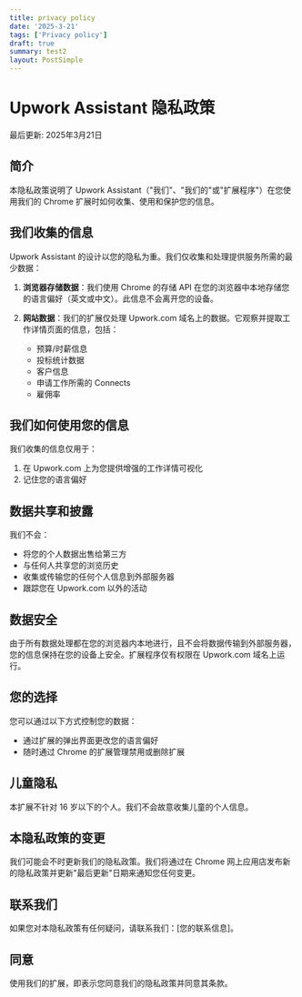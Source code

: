 ```yaml
---
title: privacy policy
date: '2025-3-21'
tags: ['Privacy policy']
draft: true
summary: test2
layout: PostSimple
---
```


# Upwork Assistant 隐私政策

最后更新: 2025年3月21日

## 简介

本隐私政策说明了 Upwork Assistant（"我们"、"我们的"或"扩展程序"）在您使用我们的 Chrome 扩展时如何收集、使用和保护您的信息。

## 我们收集的信息

Upwork Assistant 的设计以您的隐私为重。我们仅收集和处理提供服务所需的最少数据：

1. **浏览器存储数据**：我们使用 Chrome 的存储 API 在您的浏览器中本地存储您的语言偏好（英文或中文）。此信息不会离开您的设备。

2. **网站数据**：我们的扩展仅处理 Upwork.com 域名上的数据。它观察并提取工作详情页面的信息，包括：
   - 预算/时薪信息
   - 投标统计数据
   - 客户信息
   - 申请工作所需的 Connects
   - 雇佣率

## 我们如何使用您的信息

我们收集的信息仅用于：

1. 在 Upwork.com 上为您提供增强的工作详情可视化
2. 记住您的语言偏好

## 数据共享和披露

我们不会：

- 将您的个人数据出售给第三方
- 与任何人共享您的浏览历史
- 收集或传输您的任何个人信息到外部服务器
- 跟踪您在 Upwork.com 以外的活动

## 数据安全

由于所有数据处理都在您的浏览器内本地进行，且不会将数据传输到外部服务器，您的信息保持在您的设备上安全。扩展程序仅有权限在 Upwork.com 域名上运行。

## 您的选择

您可以通过以下方式控制您的数据：

- 通过扩展的弹出界面更改您的语言偏好
- 随时通过 Chrome 的扩展管理禁用或删除扩展

## 儿童隐私

本扩展不针对 16 岁以下的个人。我们不会故意收集儿童的个人信息。

## 本隐私政策的变更

我们可能会不时更新我们的隐私政策。我们将通过在 Chrome 网上应用店发布新的隐私政策并更新"最后更新"日期来通知您任何变更。

## 联系我们

如果您对本隐私政策有任何疑问，请联系我们：[您的联系信息]。

## 同意

使用我们的扩展，即表示您同意我们的隐私政策并同意其条款。
